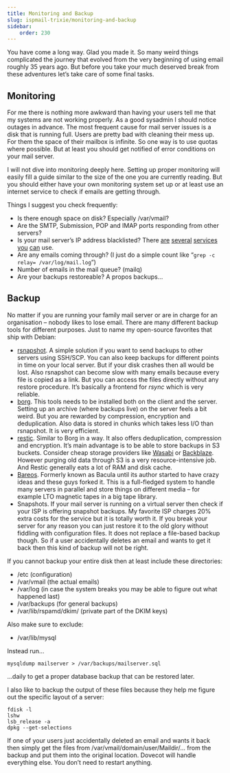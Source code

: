 ```yaml
---
title: Monitoring and Backup
slug: ispmail-trixie/monitoring-and-backup
sidebar:
    order: 230
---
```


You have come a long way. Glad you made it. So many weird things complicated the journey that evolved from the very beginning of using email roughly 35 years ago. But before you take your much deserved break from these adventures let’s take care of some final tasks.

## Monitoring

For me there is nothing more awkward than having your users tell me that my systems are not working properly. As a good sysadmin I should notice outages in advance. The most frequent cause for mail server issues is a disk that is running full. Users are pretty bad with cleaning their mess up. For them the space of their mailbox is infinite. So one way is to use quotas where possible. But at least you should get notified of error conditions on your mail server.

I will not dive into monitoring deeply here. Setting up proper monitoring will easily fill a guide similar to the size of the one you are currently reading. But you should either have your own monitoring system set up or at least use an internet service to check if emails are getting through.

Things I suggest you check frequently:

- Is there enough space on disk? Especially /var/vmail?
- Are the SMTP, Submission, POP and IMAP ports responding from other servers?
- Is your mail server’s IP address blacklisted? There [are](http://rbl-check.org/) [several](https://www.debouncer.com/blacklistlookup) [services](https://mxtoolbox.com/blacklists.aspx) [you](https://www.dnsbl.info/) [can](https://dnschecker.org/ip-blacklist-checker.php) use.
- Are any emails coming through? (I just do a simple count like “`grep -c relay= /var/log/mail.log`“)
- Number of emails in the mail queue? (mailq)
- Are your backups restoreable? A propos backups…

## Backup

No matter if you are running your family mail server or are in charge for an organisation – nobody likes to lose email. There are many different backup tools for different purposes. Just to name my open-source favorites that ship with Debian:

- [rsnapshot](https://rsnapshot.org/). A simple solution if you want to send backups to other servers using SSH/SCP. You can also keep backups for different points in time on your local server. But if your disk crashes then all would be lost. Also rsnapshot can become slow with many emails because every file is copied as a link. But you can access the files directly without any restore procedure. It’s basically a frontend for _rsync_ which is very reliable.
- [borg](https://borgbackup.readthedocs.io/en/stable/). This tools needs to be installed both on the client and the server. Setting up an archive (where backups live) on the server feels a bit weird. But you are rewarded by compression, encryption and deduplication. Also data is stored in chunks which takes less I/O than rsnapshot. It is very efficient.
- [restic](https://restic.net/). Similar to Borg in a way. It also offers deduplication, compression and encryption. It’s main advantage is to be able to store backups in S3 buckets. Consider cheap storage providers like [Wasabi](https://wasabi.com/cloud-storage-pricing/) or [Backblaze](https://www.backblaze.com/). However purging old data through S3 is a very resource-intensive job. And Restic generally eats a lot of RAM and disk cache.
- [Bareos](https://www.bareos.org/). Formerly known as Bacula until its author started to have crazy ideas and these guys forked it. This is a full-fledged system to handle many servers in parallel and store things on different media – for example LTO magnetic tapes in a big tape library.
- Snapshots. If your mail server is running on a virtual server then check if your ISP is offering snapshot backups. My favorite ISP charges 20% extra costs for the service but it is totally worth it. If you break your server for any reason you can just restore it to the old glory without fiddling with configuration files. It does not replace a file-based backup though. So if a user accidentally deletes an email and wants to get it back then this kind of backup will not be right.

If you cannot backup your entire disk then at least include these directories:

- /etc (configuration)
- /var/vmail (the actual emails)
- /var/log (in case the system breaks you may be able to figure out what happened last)
- /var/backups (for general backups)
- /var/lib/rspamd/dkim/ (private part of the DKIM keys)

Also make sure to exclude:

- /var/lib/mysql

Instead run…
```
mysqldump mailserver > /var/backups/mailserver.sql
```
…daily to get a proper database backup that can be restored later.

I also like to backup the output of these files because they help me figure out the specific layout of a server:
```
fdisk -l  
lshw  
lsb_release -a  
dpkg --get-selections
```
If one of your users just accidentally deleted an email and wants it back then simply get the files from /var/vmail/domain/user/Maildir/… from the backup and put them into the original location. Dovecot will handle everything else. You don’t need to restart anything.